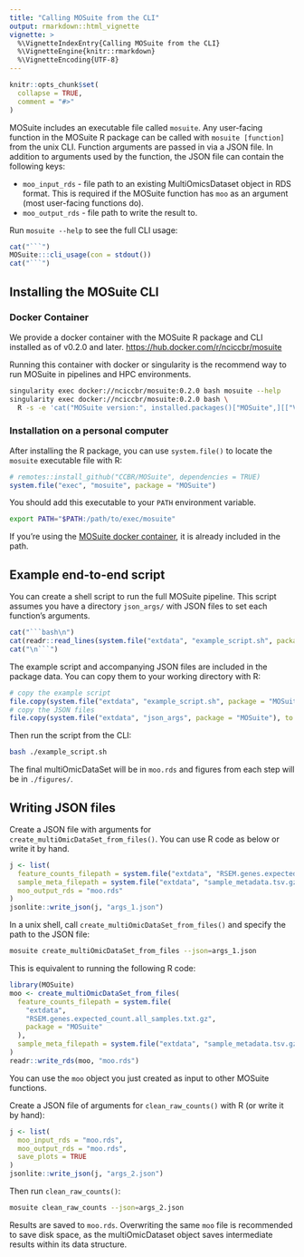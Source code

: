 ```yaml
---
title: "Calling MOSuite from the CLI"
output: rmarkdown::html_vignette
vignette: >
  %\VignetteIndexEntry{Calling MOSuite from the CLI}
  %\VignetteEngine{knitr::rmarkdown}
  %\VignetteEncoding{UTF-8}
---
```


```r
knitr::opts_chunk$set(
  collapse = TRUE,
  comment = "#>"
)
```

MOSuite includes an executable file called `mosuite`.
Any user-facing function in the MOSuite R package can be called with
`mosuite [function]` from the unix CLI.
Function arguments are passed in via a JSON file.
In addition to arguments used by the function,
the JSON file can contain the following keys:

  - `moo_input_rds` - file path to an existing MultiOmicsDataset object in RDS format. This is required if the MOSuite function has `moo` as an argument (most user-facing functions do).
  - `moo_output_rds` - file path to write the result to.

Run `mosuite --help` to see the full CLI usage:

```r
cat("```")
MOSuite:::cli_usage(con = stdout())
cat("```")
```

## Installing the MOSuite CLI

### Docker Container

We provide a docker container with the MOSuite R package and CLI installed as of
v0.2.0 and later.
<https://hub.docker.com/r/nciccbr/mosuite>

Running this container with docker or singularity is the recommend way to run
MOSuite in pipelines and HPC environments.

```sh
singularity exec docker://nciccbr/mosuite:0.2.0 bash mosuite --help
singularity exec docker://nciccbr/mosuite:0.2.0 bash \
  R -s -e 'cat("MOSuite version:", installed.packages()["MOSuite",][["Version"]])'
```

### Installation on a personal computer

After installing the R package, you can use `system.file()` to locate the
`mosuite` executable file with R:

```r
# remotes::install_github("CCBR/MOSuite", dependencies = TRUE)
system.file("exec", "mosuite", package = "MOSuite")
```

You should add this executable to your `PATH` environment variable.

```sh
export PATH="$PATH:/path/to/exec/mosuite"
```

If you're using the [MOSuite docker container](#docker-container),
it is already included in the path.

## Example end-to-end script

You can create a shell script to run the full MOSuite pipeline.
This script assumes you have a directory `json_args/` with JSON files to set
each function's arguments.

```r
cat("```bash\n")
cat(readr::read_lines(system.file("extdata", "example_script.sh", package = "MOSuite")), sep = "\n")
cat("\n```")
```

The example script and accompanying JSON files are included in the package data.
You can copy them to your working directory with R:

```r
# copy the example script
file.copy(system.file("extdata", "example_script.sh", package = "MOSuite"), to = "./")
# copy the JSON files
file.copy(system.file("extdata", "json_args", package = "MOSuite"), to = "./", recursive = TRUE)
```

Then run the script from the CLI:

```bash
bash ./example_script.sh
```

The final multiOmicDataSet will be in `moo.rds` and figures from each step will
be in `./figures/`.

## Writing JSON files

Create a JSON file with arguments for `create_multiOmicDataSet_from_files()`.
You can use R code as below or write it by hand.

```r
j <- list(
  feature_counts_filepath = system.file("extdata", "RSEM.genes.expected_count.all_samples.txt.gz", package = "MOSuite"),
  sample_meta_filepath = system.file("extdata", "sample_metadata.tsv.gz", package = "MOSuite"),
  moo_output_rds = "moo.rds"
)
jsonlite::write_json(j, "args_1.json")
```

In a unix shell, call `create_multiOmicDataSet_from_files()` and specify the path to the JSON file:

```bash
mosuite create_multiOmicDataSet_from_files --json=args_1.json
```

This is equivalent to running the following R code:

```r
library(MOSuite)
moo <- create_multiOmicDataSet_from_files(
  feature_counts_filepath = system.file(
    "extdata",
    "RSEM.genes.expected_count.all_samples.txt.gz",
    package = "MOSuite"
  ),
  sample_meta_filepath = system.file("extdata", "sample_metadata.tsv.gz", package = "MOSuite")
)
readr::write_rds(moo, "moo.rds")
```

You can use the `moo` object you just created as input to other MOSuite functions.

Create a JSON file of arguments for `clean_raw_counts()` with R (or write it by hand):

```r
j <- list(
  moo_input_rds = "moo.rds",
  moo_output_rds = "moo.rds",
  save_plots = TRUE
)
jsonlite::write_json(j, "args_2.json")
```

Then run `clean_raw_counts()`:

```bash
mosuite clean_raw_counts --json=args_2.json
```

Results are saved to `moo.rds`.
Overwriting the same `moo` file is recommended to save disk space, as the
multiOmicDataset object saves intermediate results within its data structure.
